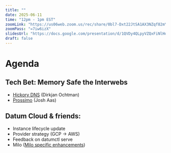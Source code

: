 ```yaml
---
title: ""
date: 2025-06-11
time: "12pm - 1pm EST"
zoomLink: "https://us06web.zoom.us/rec/share/0bl7-Dxt22JtSA1AX3NZqf82mYiP-_qBblfs4dc6_gkl7wEM5LrL2Z504u79jYLw.1VKpRV-uPPFG4qum"
zoomPass: "=7iw6izX"
slidesUrl: "https://docs.google.com/presentation/d/1QVDy4QLpyVZQxFiNlHoipLWIKtfOCw2FB987sjnuB1U/edit?usp=sharing"
draft: false
---
```


# Agenda
## Tech Bet: Memory Safe the Interwebs
- [Hickory DNS](https://hickory-dns.org/about/) (Dirkjan Ochtman)
- [Prossimo](https://www.memorysafety.org/) (Josh Aas)

## Datum Cloud & friends:
- Instance lifecycle update
- Provider strategy (GCP -> AWS)
- Feedback on datumctl serve
- Milo ([Milo specific enhancements](https://github.com/orgs/datum-cloud/projects/22/views/9))
